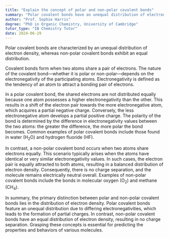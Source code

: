 ```yaml
---
title: "Explain the concept of polar and non-polar covalent bonds"
summary: "Polar covalent bonds have an unequal distribution of electron density, while non-polar covalent bonds have equal distribution."
author: "Prof. Sophie Harris"
degree: "PhD in Organic Chemistry, University of Cambridge"
tutor_type: "IB Chemistry Tutor"
date: 2024-06-29
---
```


Polar covalent bonds are characterized by an unequal distribution of electron density, whereas non-polar covalent bonds exhibit an equal distribution.

Covalent bonds form when two atoms share a pair of electrons. The nature of the covalent bond—whether it is polar or non-polar—depends on the electronegativity of the participating atoms. Electronegativity is defined as the tendency of an atom to attract a bonding pair of electrons.

In a polar covalent bond, the shared electrons are not distributed equally because one atom possesses a higher electronegativity than the other. This results in a shift of the electron pair towards the more electronegative atom, which acquires a partial negative charge. Conversely, the less electronegative atom develops a partial positive charge. The polarity of the bond is determined by the difference in electronegativity values between the two atoms: the greater the difference, the more polar the bond becomes. Common examples of polar covalent bonds include those found in water ($\text{H}_2\text{O}$) and hydrogen fluoride ($\text{HF}$).

In contrast, a non-polar covalent bond occurs when two atoms share electrons equally. This scenario typically arises when the atoms have identical or very similar electronegativity values. In such cases, the electron pair is equally attracted to both atoms, resulting in a balanced distribution of electron density. Consequently, there is no charge separation, and the molecule remains electrically neutral overall. Examples of non-polar covalent bonds include the bonds in molecular oxygen ($\text{O}_2$) and methane ($\text{CH}_4$).

In summary, the primary distinction between polar and non-polar covalent bonds lies in the distribution of electron density. Polar covalent bonds feature an unequal distribution due to differing electronegativities, which leads to the formation of partial charges. In contrast, non-polar covalent bonds have an equal distribution of electron density, resulting in no charge separation. Grasping these concepts is essential for predicting the properties and behaviors of various molecules.
    
